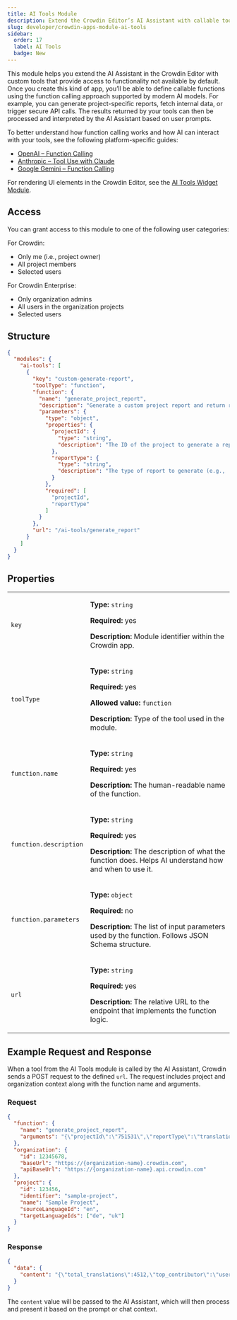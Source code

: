 ```yaml
---
title: AI Tools Module
description: Extend the Crowdin Editor’s AI Assistant with callable tools that trigger secure logic and return results for contextual use.
slug: developer/crowdin-apps-module-ai-tools
sidebar:
  order: 17
  label: AI Tools
  badge: New
---
```



This module helps you extend the AI Assistant in the Crowdin Editor with custom tools that provide access to functionality not available by default. Once you create this kind of app, you’ll be able to define callable functions using the function calling approach supported by modern AI models. For example, you can generate project-specific reports, fetch internal data, or trigger secure API calls. The results returned by your tools can then be processed and interpreted by the AI Assistant based on user prompts.

<Aside type="tip">
  To better understand how function calling works and how AI can interact with your tools, see the following platform-specific guides:

  * [OpenAI – Function Calling](https://platform.openai.com/docs/guides/function-calling)
  * [Anthropic – Tool Use with Claude](https://docs.anthropic.com/claude/docs/tool-use)
  * [Google Gemini – Function Calling](https://ai.google.dev/gemini-api/docs/function-calling)
</Aside>

For rendering UI elements in the Crowdin Editor, see the [AI Tools Widget Module](/developer/crowdin-apps-module-ai-tools-widget/).

## Access

You can grant access to this module to one of the following user categories:

For Crowdin:

* Only me (i.e., project owner)
* All project members
* Selected users

For Crowdin Enterprise:

* Only organization admins
* All users in the organization projects
* Selected users

## Structure

```json title="manifest.json"
{
  "modules": {
    "ai-tools": [
      {
        "key": "custom-generate-report",
        "toolType": "function",
        "function": {
          "name": "generate_project_report",
          "description": "Generate a custom project report and return raw data for AI summarization.",
          "parameters": {
            "type": "object",
            "properties": {
              "projectId": {
                "type": "string",
                "description": "The ID of the project to generate a report for."
              },
              "reportType": {
                "type": "string",
                "description": "The type of report to generate (e.g., 'activity', 'costs')."
              }
            },
            "required": [
              "projectId",
              "reportType"
            ]
          }
        },
        "url": "/ai-tools/generate_report"
      }
    ]
  }
}
```

## Properties

<table>
  <tbody>
    <tr>
      <td><code>key</code></td>
      <td>
        <p><strong>Type:</strong> <code>string</code></p>
        <p><strong>Required:</strong> yes</p>
        <p><strong>Description:</strong> Module identifier within the Crowdin app.</p>
      </td>
    </tr>
    <tr>
      <td><code>toolType</code></td>
      <td>
        <p><strong>Type:</strong> <code>string</code></p>
        <p><strong>Required:</strong> yes</p>
        <p><strong>Allowed value:</strong> <code>function</code></p>
        <p><strong>Description:</strong> Type of the tool used in the module.</p>
      </td>
    </tr>
    <tr>
      <td><code>function.name</code></td>
      <td>
        <p><strong>Type:</strong> <code>string</code></p>
        <p><strong>Required:</strong> yes</p>
        <p><strong>Description:</strong> The human-readable name of the function.</p>
      </td>
    </tr>
    <tr>
      <td><code class="whitespace-nowrap">function.description</code></td>
      <td>
        <p><strong>Type:</strong> <code>string</code></p>
        <p><strong>Required:</strong> yes</p>
        <p><strong>Description:</strong> The description of what the function does. Helps AI understand how and when to use it.</p>
      </td>
    </tr>
    <tr>
      <td><code>function.parameters</code></td>
      <td>
        <p><strong>Type:</strong> <code>object</code></p>
        <p><strong>Required:</strong> no</p>
        <p><strong>Description:</strong> The list of input parameters used by the function. Follows JSON Schema structure.</p>
      </td>
    </tr>
    <tr>
      <td><code>url</code></td>
      <td>
        <p><strong>Type:</strong> <code>string</code></p>
        <p><strong>Required:</strong> yes</p>
        <p><strong>Description:</strong> The relative URL to the endpoint that implements the function logic.</p>
      </td>
    </tr>
  </tbody>
</table>

## Example Request and Response

When a tool from the AI Tools module is called by the AI Assistant, Crowdin sends a POST request to the defined `url`. The request includes project and organization context along with the function name and arguments.

### Request

```json
{
  "function": {
    "name": "generate_project_report",
    "arguments": "{\"projectId\":\"751531\",\"reportType\":\"translation activity\"}"
  },
  "organization": {
    "id": 12345678,
    "baseUrl": "https://{organization-name}.crowdin.com​",
    "apiBaseUrl": "https://{organization-name}.api.crowdin.com​"
  },
  "project": {
    "id": 123456,
    "identifier": "sample-project",
    "name": "Sample Project",
    "sourceLanguageId": "en",
    "targetLanguageIds": ["de", "uk"]
  }
}
```

### Response

```json
{
  "data": {
    "content": "{\"total_translations\":4512,\"top_contributor\":\"user_123\",\"term_consistency\":98}"
  }
}
```

The `content` value will be passed to the AI Assistant, which will then process and present it based on the prompt or chat context.
